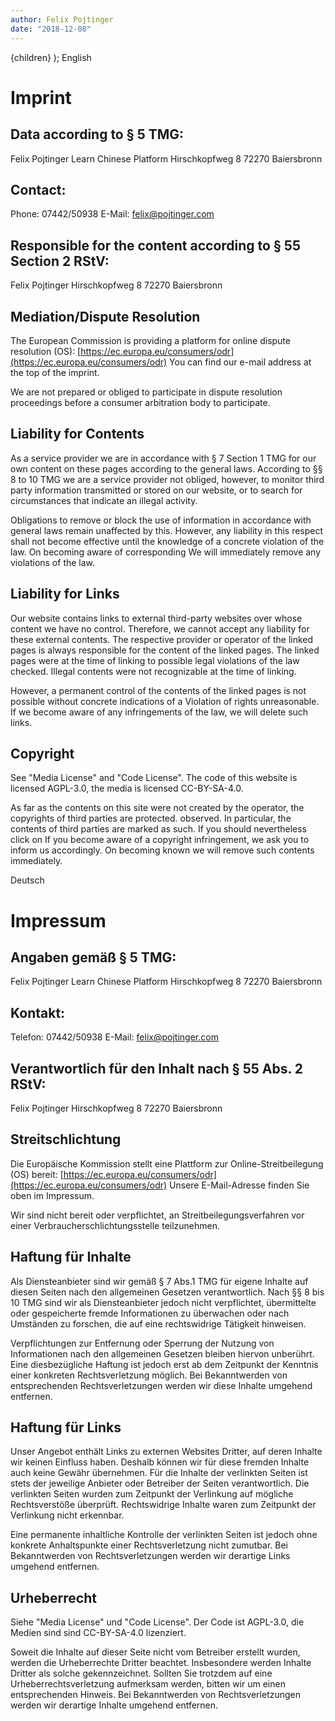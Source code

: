 ```yaml
---
author: Felix Pojtinger
date: "2018-12-08"
---
```



  <Base head={imprint.head} background={imprint.background} segment>
    {children}
  </Base>
);

<Divider horizontal>
  <Flag name="us" /> English
</Divider>

# Imprint

## Data according to § 5 TMG:

Felix Pojtinger
Learn Chinese Platform
Hirschkopfweg 8
72270 Baiersbronn

## Contact:

Phone: 07442/50938
E-Mail: felix@pojtinger.com

## Responsible for the content according to § 55 Section 2 RStV:

Felix Pojtinger
Hirschkopfweg 8
72270 Baiersbronn

## Mediation/Dispute Resolution

The European Commission is providing a platform for online dispute resolution (OS): [https://ec.europa.eu/consumers/odr](https://ec.europa.eu/consumers/odr)
You can find our e-mail address at the top of the imprint.

We are not prepared or obliged to participate in dispute resolution proceedings before a consumer arbitration body to participate.

## Liability for Contents

As a service provider we are in accordance with § 7 Section 1 TMG for our own content on these pages according to the general laws. According to §§ 8 to 10 TMG we are a service provider not obliged, however, to monitor third party information transmitted or stored on our website, or to search for circumstances that indicate an illegal activity.

Obligations to remove or block the use of information in accordance with general laws remain unaffected by this. However, any liability in this respect shall not become effective until the knowledge of a concrete violation of the law. On becoming aware of corresponding We will immediately remove any violations of the law.

## Liability for Links

Our website contains links to external third-party websites over whose content we have no control. Therefore, we cannot accept any liability for these external contents. The respective provider or operator of the linked pages is always responsible for the content of the linked pages. The linked pages were at the time of linking to possible legal violations of the law checked. Illegal contents were not recognizable at the time of linking.

However, a permanent control of the contents of the linked pages is not possible without concrete indications of a Violation of rights unreasonable. If we become aware of any infringements of the law, we will delete such links.

## Copyright

See "Media License" and "Code License". The code of this website is licensed AGPL-3.0, the media is licensed CC-BY-SA-4.0.

As far as the contents on this site were not created by the operator, the copyrights of third parties are protected. observed. In particular, the contents of third parties are marked as such. If you should nevertheless click on If you become aware of a copyright infringement, we ask you to inform us accordingly. On becoming known we will remove such contents immediately.

<Divider horizontal>
  <Flag name="de" /> Deutsch
</Divider>

# Impressum

## Angaben gemäß § 5 TMG:

Felix Pojtinger
Learn Chinese Platform
Hirschkopfweg 8
72270 Baiersbronn

## Kontakt:

Telefon: 07442/50938
E-Mail: felix@pojtinger.com

## Verantwortlich für den Inhalt nach § 55 Abs. 2 RStV:

Felix Pojtinger
Hirschkopfweg 8
72270 Baiersbronn

## Streitschlichtung

Die Europäische Kommission stellt eine Plattform zur Online-Streitbeilegung (OS) bereit: [https://ec.europa.eu/consumers/odr](https://ec.europa.eu/consumers/odr)
Unsere E-Mail-Adresse finden Sie oben im Impressum.

Wir sind nicht bereit oder verpflichtet, an Streitbeilegungsverfahren vor einer Verbraucherschlichtungsstelle teilzunehmen.

## Haftung für Inhalte

Als Diensteanbieter sind wir gemäß § 7 Abs.1 TMG für eigene Inhalte auf diesen Seiten nach den allgemeinen Gesetzen verantwortlich. Nach §§ 8 bis 10 TMG sind wir als Diensteanbieter jedoch nicht verpflichtet, übermittelte oder gespeicherte fremde Informationen zu überwachen oder nach Umständen zu forschen, die auf eine rechtswidrige Tätigkeit hinweisen.

Verpflichtungen zur Entfernung oder Sperrung der Nutzung von Informationen nach den allgemeinen Gesetzen bleiben hiervon unberührt. Eine diesbezügliche Haftung ist jedoch erst ab dem Zeitpunkt der Kenntnis einer konkreten Rechtsverletzung möglich. Bei Bekanntwerden von entsprechenden Rechtsverletzungen werden wir diese Inhalte umgehend entfernen.

## Haftung für Links

Unser Angebot enthält Links zu externen Websites Dritter, auf deren Inhalte wir keinen Einfluss haben. Deshalb können wir für diese fremden Inhalte auch keine Gewähr übernehmen. Für die Inhalte der verlinkten Seiten ist stets der jeweilige Anbieter oder Betreiber der Seiten verantwortlich. Die verlinkten Seiten wurden zum Zeitpunkt der Verlinkung auf mögliche Rechtsverstöße überprüft. Rechtswidrige Inhalte waren zum Zeitpunkt der Verlinkung nicht erkennbar.

Eine permanente inhaltliche Kontrolle der verlinkten Seiten ist jedoch ohne konkrete Anhaltspunkte einer Rechtsverletzung nicht zumutbar. Bei Bekanntwerden von Rechtsverletzungen werden wir derartige Links umgehend entfernen.

## Urheberrecht

Siehe "Media License" und "Code License". Der Code ist AGPL-3.0, die Medien sind sind CC-BY-SA-4.0 lizenziert.

Soweit die Inhalte auf dieser Seite nicht vom Betreiber erstellt wurden, werden die Urheberrechte Dritter beachtet. Insbesondere werden Inhalte Dritter als solche gekennzeichnet. Sollten Sie trotzdem auf eine Urheberrechtsverletzung aufmerksam werden, bitten wir um einen entsprechenden Hinweis. Bei Bekanntwerden von Rechtsverletzungen werden wir derartige Inhalte umgehend entfernen.
